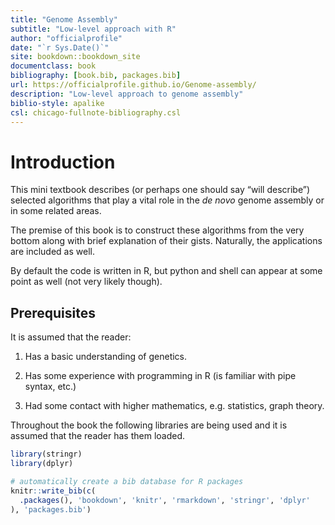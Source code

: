 ```yaml
--- 
title: "Genome Assembly"
subtitle: "Low-level approach with R"
author: "officialprofile"
date: "`r Sys.Date()`"
site: bookdown::bookdown_site
documentclass: book
bibliography: [book.bib, packages.bib]
url: https://officialprofile.github.io/Genome-assembly/
description: "Low-level approach to genome assembly"
biblio-style: apalike
csl: chicago-fullnote-bibliography.csl
---
```


# Introduction

This mini textbook describes (or perhaps one should say "will describe") selected algorithms that play a vital role in the *de novo* genome assembly or in some related areas.

The premise of this book is to construct these algorithms from the very bottom along with brief explanation of their gists. Naturally, the applications are included as well.

By default the code is written in R, but python and shell can appear at some point as well  (not very likely though).

## Prerequisites

It is assumed that the reader:

1. Has a basic understanding of genetics.

2. Has some experience with programming in R (is familiar with pipe syntax, etc.)

3. Had some contact with higher mathematics, e.g. statistics, graph theory. 

Throughout the book the following libraries are being used and it is assumed that the reader has them loaded.
```r
library(stringr)
library(dplyr)
```
 
```r
# automatically create a bib database for R packages
knitr::write_bib(c(
  .packages(), 'bookdown', 'knitr', 'rmarkdown', 'stringr', 'dplyr'
), 'packages.bib')
```
